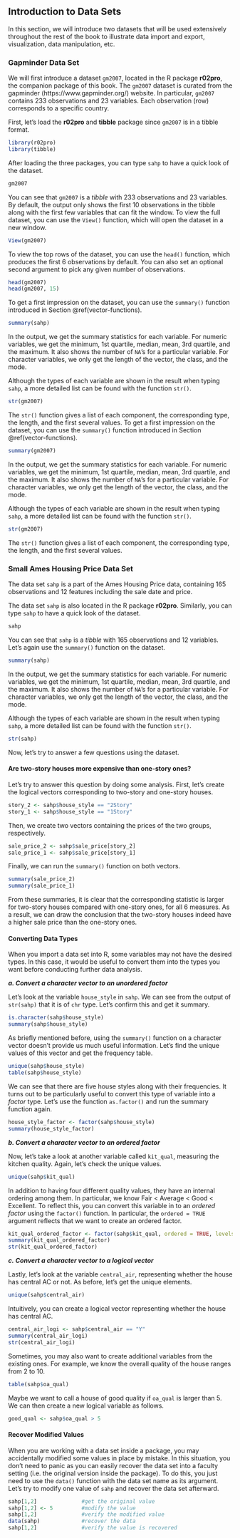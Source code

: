 ## Introduction to Data Sets {#intro-dataset}

In this section, we will introduce two datasets that will be used extensively throughout the rest of the book to illustrate data import and export, visualization, data manipulation, etc. 

### Gapminder Data Set {#intro-gapminder}

We will first introduce a dataset `gm2007`, located in the R package **r02pro**, the companion package of this book. The `gm2007` dataset is curated from the gapminder (https://www.gapminder.org/) website. In particular, `gm2007` contains 233 observations and 23 variables. Each observation (row) corresponds to a specific country. 

First, let's load the **r02pro** and **tibble** package since `gm2007` is in a tibble format. 


```r
library(r02pro)
library(tibble)
```

After loading the three packages, you can type `sahp` to have a quick look of the dataset.
```r
gm2007

```

You can see that `gm2007` is a *tibble* with 233 observations and 23 variables. By default, the output only shows the first 10 observations in the tibble along with the first few variables that can fit the window. To view the full dataset, you can use the `View()` function, which will open the dataset in a new window. 
```r
View(gm2007)
```

To view the top rows of the dataset, you can 
use the `head()` function, which produces the first 6 observations by default. You can also set an optional second argument to pick any given number of observations. 
```r
head(gm2007)
head(gm2007, 15)
```

To get a first impression on the dataset, you can use the `summary()` function introduced in Section \@ref(vector-functions). 
```r
summary(sahp)
```
In the output, we get the summary statistics for each variable. For numeric variables, we get the minimum, 1st quartile, median, mean, 3rd quartile, and the maximum. It also shows the number of `NA`'s for a particular variable. For character variables, we only get the length of the vector, the class, and the mode. 

Although the types of each variable are shown in the result when typing `sahp`, a more detailed list can be found with the function `str()`. 

```r
str(gm2007)
```

The `str()` function gives a list of each component, the corresponding type, the length, and the first several values. 
To get a first impression on the dataset, you can use the `summary()` function introduced in Section \@ref(vector-functions). 
```r
summary(gm2007)
```
In the output, we get the summary statistics for each variable. For numeric variables, we get the minimum, 1st quartile, median, mean, 3rd quartile, and the maximum. It also shows the number of `NA`'s for a particular variable. For character variables, we only get the length of the vector, the class, and the mode. 

Although the types of each variable are shown in the result when typing `sahp`, a more detailed list can be found with the function `str()`. 

```r
str(gm2007)
```

The `str()` function gives a list of each component, the corresponding type, the length, and the first several values. 


### Small Ames Housing Price Data Set {#sahp}


The data set `sahp` is a part of the Ames Housing Price data, containing 165 observations and 12 features including the sale date and price. 

The data set `sahp` is also located in the R package **r02pro**. Similarly, you can type `sahp` to have a quick look of the dataset.

```r
sahp
```

You can see that `sahp` is a *tibble* with 165 observations and 12 variables.  Let's again use the `summary()` function on the dataset. 
```r
summary(sahp)
```

In the output, we get the summary statistics for each variable. For numeric variables, we get the minimum, 1st quartile, median, mean, 3rd quartile, and the maximum. It also shows the number of `NA`'s for a particular variable. For character variables, we only get the length of the vector, the class, and the mode. 

Although the types of each variable are shown in the result when typing `sahp`, a more detailed list can be found with the function `str()`. 

```r
str(sahp)
```

Now, let's try to answer a few questions using the dataset. 

#### Are two-story houses more expensive than one-story ones? 

Let's try to answer this question by doing some analysis. First, let's create the logical vectors corresponding to two-story and one-story houses. 

```r
story_2 <- sahp$house_style == "2Story"
story_1 <- sahp$house_style == "1Story"
```

Then, we create two vectors containing the prices of the two groups, respectively. 

```r
sale_price_2 <- sahp$sale_price[story_2]
sale_price_1 <- sahp$sale_price[story_1]
```

Finally, we can run the `summary()` function on both vectors.
```r
summary(sale_price_2)
summary(sale_price_1)
```
From these summaries, it is clear that the corresponding statistic is larger for two-story houses compared with one-story ones, for all 6 measures. As a result, we can draw the conclusion that the two-story houses indeed have a higher sale price than the one-story ones.

#### Converting Data Types

When you import a data set into R, some variables may not have the desired types.  In this case, it would be useful to convert them into the types you want before conducting further data analysis. 


***a. Convert a character vector to an unordered factor***

Let's look at the variable `house_style` in `sahp`. We can see from the output of `str(sahp)` that it is of `chr` type. Let's confirm this and get it summary.

```r
is.character(sahp$house_style)
summary(sahp$house_style)
```

As briefly mentioned before, using the `summary()` function on a character vector doesn't provide us much useful information. Let's find the unique values of this vector and get the frequency table.
```r
unique(sahp$house_style)
table(sahp$house_style)
```
We can see that there are five house styles along with their frequencies. It turns out to be particularly useful to convert this type of variable into a *factor* type. Let's use the function `as.factor()` and run the summary function again. 
```r
house_style_factor <- factor(sahp$house_style)
summary(house_style_factor)
```

***b. Convert a character vector to an ordered factor***

Now, let's take a look at another variable called `kit_qual`, measuring the kitchen quality. Again, let's check the unique values.

```r
unique(sahp$kit_qual)
```

In addition to having four different quality values, they have an internal ordering among them. In particular, we know Fair < Average < Good < Excellent. To reflect this, you can convert this variable in to an *ordered factor* using the `factor()` function. In particular, the `ordered = TRUE` argument reflects that we want to create an ordered factor. 
```r
kit_qual_ordered_factor <- factor(sahp$kit_qual, ordered = TRUE, levels = c("Fair", "Average", "Good", "Excellent"))#covert to ordered factor
summary(kit_qual_ordered_factor)
str(kit_qual_ordered_factor)
```

***c. Convert a character vector to a logical vector***

Lastly, let's look at the variable `central_air`, representing whether the house has central AC or not. As before, let's get the unique elements. 
```r
unique(sahp$central_air)
```

Intuitively, you can create a logical vector representing whether the house has central AC. 

```r
central_air_logi <- sahp$central_air == "Y"
summary(central_air_logi)
str(central_air_logi)
```

Sometimes, you may also want to create additional variables from the existing ones. For example, we know the  overall quality of the house ranges from 2 to 10. 
```r
table(sahp$oa_qual)
```
Maybe we want to call a house of good quality if `oa_qual` is larger than 5.  We can then create a new logical variable as follows.
```r
good_qual <- sahp$oa_qual > 5
```


#### Recover Modified Values

When you are working with a data set inside a package, you may accidentally modified some values in place by mistake. In this situation, you don't need to panic as you can easily recover the data set into a faculty setting (i.e. the original version inside the package). To do this, you just need to use the `data()` function with the data set name as its argument. Let's try to modify one value of `sahp` and recover the data set afterward.
```r
sahp[1,2]              #get the original value
sahp[1,2] <- 5         #modify the value
sahp[1,2]              #verify the modified value
data(sahp)             #recover the data
sahp[1,2]              #verify the value is recovered
```




